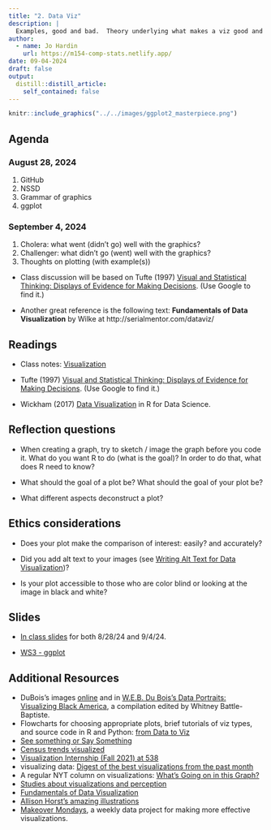 ```yaml
---
title: "2. Data Viz"
description: |
  Examples, good and bad.  Theory underlying what makes a viz good and bad.  Tools to implement viz tasks.
author:
  - name: Jo Hardin
    url: https://m154-comp-stats.netlify.app/
date: 09-04-2024
draft: false
output:
  distill::distill_article:
    self_contained: false
---
```



```r
knitr::include_graphics("../../images/ggplot2_masterpiece.png")
```



## Agenda <i class="fas fa-calendar-alt"></i>

### August 28, 2024

1. GitHub
2. NSSD
3. Grammar of graphics
4. ggplot


### September 4, 2024

1. Cholera: what went (didn't go) well with the graphics?
2. Challenger: what didn't go (went) well with the graphics?
3. Thoughts on plotting (with example(s))

* Class discussion will be based on Tufte (1997) <a href = "http://www.edwardtufte.com/tufte/books_textb" target = "_blank">Visual and Statistical Thinking: Displays of Evidence for Making Decisions</a>.  (Use Google to find it.)

* Another great reference is the following text: **Fundamentals of Data Visualization** by Wilke at http://serialmentor.com/dataviz/



## Readings <i class="fas fa-book-open"></i> 

* Class notes: <a href = "https://st47s.com/Math154/Notes/02-viz.html" target= "_blank">Visualization</a>

* Tufte (1997) <a href = "http://www.edwardtufte.com/tufte/books_textb" target = "_blank">Visual and Statistical Thinking: Displays of Evidence for Making Decisions</a>.  (Use Google to find it.)

* Wickham (2017) <a href = "https://r4ds.had.co.nz/data-visualisation.html" target = "_blank">Data Visualization</a> in R for Data Science.

## Reflection questions <i class="fas fa-lightbulb"></i> 

* When creating a graph, try to sketch / image the graph before you code it.  What do you want R to do (what is the goal)?  In order to do that, what does R need to know?

* What should the goal of a plot be?  What should the goal of your plot be?

* What different aspects deconstruct a plot?

## Ethics considerations <i class="fas fa-balance-scale"></i> 

* Does your plot make the comparison of interest: easily? and accurately?

* Did you add alt text to your images (see <a href = "https://medium.com/nightingale/writing-alt-text-for-data-visualization-2a218ef43f81" target = "_blank">Writing Alt Text for Data Visualization</a>)?  

* Is your plot accessible to those who are color blind or looking at the image in black and white?

## Slides <i class="fas fa-desktop"></i>

* <a href = "https://m154-comp-stats.netlify.app/slides/2024-09-04-grammarggplot.html" target = "_blank">In class slides</a> for both 8/28/24 and 9/4/24.

* <a href = "https://m154-comp-stats.netlify.app/handout/ws3_m154_f24_tufte.pdf" target = "_blank">WS3 - ggplot</a>


## Additional Resources <i class="fas fa-laptop"></i> 

* DuBois's images <a href = "https://drawingmatter.org/w-e-b-du-bois-visionary-infographics/" target = "_blank">online</a> and in <a href = "https://bookshop.org/books/w-e-b-du-bois-s-data-portraits-visualizing-black-america/9781616897062" target = "_blank">W.E.B. Du Bois's Data Portraits: Visualizing Black America</a>, a compilation edited by Whitney Battle-Baptiste. 
* Flowcharts for choosing appropriate plots, brief tutorials of viz types, and source code in R and Python: <a href="https://www.data-to-viz.com/" target = "_blank">from Data to Viz</a>
* <a href="https://www.flickr.com/photos/walkingsf/sets/72157627140310742/" target = "_blank">See something or Say Something</a>
* <a href="http://www.census.gov/dataviz/visualizations/055/" target = "_blank">Census trends visualized</a>
* <a href="https://fivethirtyeight.com/features/were-looking-for-a-data-visualization-intern/" target = "_blank">Visualization Internship (Fall 2021) at 538</a>
* visualizing data: <a href="https://www.visualisingdata.com/2021/06/best-of-the-visualisation-web-april-2021/" target= "_blank">Digest of the best visualizations from the past month</a>
* A regular NYT column on visualizations: <a href="https://www.nytimes.com/column/whats-going-on-in-this-graph?" target = "_blank">What's Going on in this Graph?</a>
* <a href="https://medium.com/@kennelliott/39-studies-about-human-perception-in-30-minutes-4728f9e31a73" target = "_blank">Studies about visualizations and perception</a>
* <a href="http://serialmentor.com/dataviz/" target = "_blank">Fundamentals of Data Visualization</a>
* <a href = "https://allisonhorst.com/" target = "_blank">Allison Horst's amazing illustrations</a>
* <a href = "https://www.makeovermonday.co.uk/" target = "_blank">Makeover Mondays</a>, a weekly data project for making more effective visualizations.



